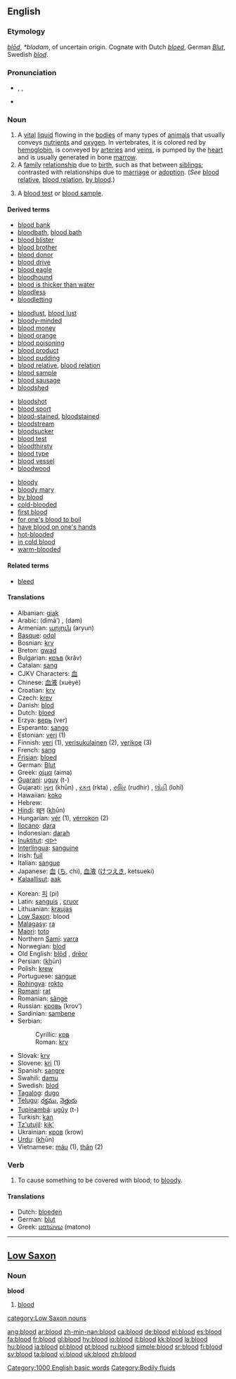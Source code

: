 {{see|Blood}}
{{wikipedia}}
==English==
{{rank|forward|remember|fair|525|blood|copyright|4|late}}

===Etymology===
{{OE.}} ''[[blod#Old English|blōd]]'', {{PG.}} ''*blodam'', of uncertain origin.  Cognate with Dutch ''[[bloed]]'', German ''[[Blut]]'', Swedish ''[[blod]]''.

===Pronunciation===
*{{AHD|blŭd}}, {{IPA|/blʌd/}}, {{SAMPA|/blVd/}}
*:{{rhymes|ʌd}}
*{{audio|en-us-blood.ogg|Audio (US)}}

===Noun===
{{en-noun}}

# A [[vital]] [[liquid]] flowing in the [[bodies]] of many types of [[animals]] that usually conveys [[nutrient]]s and [[oxygen]].  In vertebrates, it is colored red by [[hemoglobin]], is conveyed by [[artery|arteries]] and [[vein]]s, is pumped by the [[heart]] and is usually generated in bone [[marrow]].
# A [[family]] [[relationship]] due to [[birth]], such as that between [[sibling]]s; contrasted with relationships due to [[marriage]] or [[adoption]]. (''See'' [[blood relative]], [[blood relation]], [[by blood]].)
# {{medicine}} A [[blood test]] or [[blood sample]].

====Derived terms====
{{rel-top4|terms derived from blood}}
*[[blood bank]]
*[[bloodbath]], [[blood bath]]
*[[blood blister]]
*[[blood brother]]
*[[blood donor]]
*[[blood drive]]
*[[blood eagle]]
*[[bloodhound]]
*[[blood is thicker than water]]
*[[bloodless]]
*[[bloodletting]]
{{rel-mid4}}
*[[bloodlust]], [[blood lust]]
*[[bloody-minded]]
*[[blood money]]
*[[blood orange]]
*[[blood poisoning]]
*[[blood product]]
*[[blood pudding]]
*[[blood relative]], [[blood relation]]
*[[blood sample]]
*[[blood sausage]]
*[[bloodshed]]
{{rel-mid4}}
*[[bloodshot]]
*[[blood sport]]
*[[blood-stained]], [[bloodstained]]
*[[bloodstream]]
*[[bloodsucker]]
*[[blood test]]
*[[bloodthirsty]]
*[[blood type]]
*[[blood vessel]]
*[[bloodwood]]
{{rel-mid4}}
*[[bloody]]
*[[bloody mary]]
*[[by blood]]
*[[cold-blooded]]
*[[first blood]]
*[[for one's blood to boil]]
*[[have blood on one's hands]]
*[[hot-blooded]]
*[[in cold blood]]
*[[warm-blooded]]
{{rel-bottom}}

====Related terms====
*[[bleed]]

====Translations====
{{trans-top|blood}}
*Albanian: [[gjak]] {{m}}
*Arabic: {{ARchar|[[دماء]]}} (dimā’) {{p}}, {{ARchar|[[دم]]}} (dam) {{m}}
*Armenian: [[արյուն]] (aryun)
*[[Basque]]: [[odol]]
*Bosnian: [[krv]] {{f}}
*Breton: [[gwad]] {{m}}
*Bulgarian: [[кръв]] (krǎv) {{f}}
*Catalan: [[sang]] {{f}}
*CJKV Characters: [[血]]
*Chinese: [[血液]] (xuèyè)
*Croatian: [[krv]] {{f}}
*Czech: [[krev]] {{f}}
*Danish: [[blod]] {{n}}
*Dutch: [[bloed]] {{n}}
*Erzya: [[верь]] (ver)
*Esperanto: [[sango]]
*Estonian: [[veri#Estonian|veri]] (1)
*Finnish: [[veri#Finnish|veri]] (1), [[verisukulainen]] (2), [[verikoe]] (3)
*French: [[sang]] {{m}}
*[[Frisian]]: [[bloed]] {{n}}
*German: [[Blut]] {{n}}
*Greek: [[αίμα]] (aima) {{n}}
*[[Guarani]]: [[uguy]] (t-)
*Gujarati: [[ખૂન]] (khūn) {{n}}, [[રકત]] (rkta) {{n}}, [[રુધિર]] (rudhir) {{n}}, [[લોહી]] (lohī) {{n}}
*Hawaiian: [[koko]]
*Hebrew: {{he-translation|דם|dam|wv=דָּם}} {{m}}
*[[Hindi]]: [[ख़ून]] (<u>kh</u>ūn) {{m}}
*Hungarian: [[vér]] (1), [[vérrokon]] (2)
*[[Ilocano]]: [[dara]]
*Indonesian: [[darah]]
*[[Inuktitut]]: [[ᐊᐅᒃ]]
*[[Interlingua]]: [[sanguine]]
*Irish: [[fuil]] {{f}}
*Italian: [[sangue]] {{m}}
*Japanese: [[血]] ([[ち]], chi), [[血液]] ([[けつえき]], ketsueki)
*[[Kalaallisut]]: [[aak]]
{{trans-mid}}
*Korean: [[피]] (pi)
*Latin: [[sanguis]] {{m}}, [[cruor]] {{m}}
*Lithuanian: [[kraujas]] {{m}}
*[[Low Saxon]]: blood {{n}}
*[[Malagasy]]: [[ra]]
*[[Maori]]: [[toto]]
*Northern [[Sami]]: [[varra]]
*Norwegian: [[blod]] {{n}}
*Old English: [[blod#Old English|blōd]] {{n}}, [[dreor|drēor]] {{m}}
*Persian: {{FAchar|[[خون]]}} (<u>kh</u>ūn)
*Polish: [[krew]] {{f}}
*Portuguese: [[sangue]] {{m}}
*[[Rohingya]]: [[rokto]]
*[[Romani]]: [[rat]]
*Romanian: [[sânge]] {{n}}
*Russian: [[кровь]] (krov’) {{f}}
*Sardinian: [[sambene]] {{m}}
*Serbian:
*:Cyrillic: [[крв]] {{f}}
*:Roman: [[krv#Serbian|krv]] {{f}}
*Slovak: [[krv]] {{f}}
*Slovene: [[kri]] {{f}} (1)
*Spanish: [[sangre]] {{f}}
*Swahili: [[damu]]
*Swedish: [[blod]] {{n}}
*[[Tagalog]]: [[dugo]]
*[[Telugu]]: [[రక్తము]], [[నెత్తురు]]
*[[Tupinambá]]: [[ugûy]] (t-)
*Turkish: [[kan]]
*[[Tz'utujil]]: [[kik'|kik’]]
*Ukrainian: [[кров#Ukrainian|кров]] (krow) {{f}}
*[[Urdu]]: {{URchar|[[خون]]}} (<u>kh</u>ūn) {{m}}
*Vietnamese: [[máu]] (1), [[thân]] (2)
{{trans-bottom}}

===Verb===
{{en-verb}}

#To cause something to be covered with blood; to [[bloody]].

====Translations====
{{trans-top|to blood}}
*Dutch: [[bloeden]]
*German: [[blut]]
*Greek: [[ματώνω]] (matono)
{{trans-mid}}
{{trans-bottom}}

[[Category:1000 English basic words]]
[[Category:Bodily fluids]]

----

==[[Low Saxon]]==

===Noun===
'''blood''' {{n}}

# [[blood#English|blood]]

[[category:Low Saxon nouns]]

[[ang:blood]]
[[ar:blood]]
[[zh-min-nan:blood]]
[[ca:blood]]
[[de:blood]]
[[el:blood]]
[[es:blood]]
[[fa:blood]]
[[fr:blood]]
[[gl:blood]]
[[hy:blood]]
[[io:blood]]
[[it:blood]]
[[kk:blood]]
[[la:blood]]
[[hu:blood]]
[[ja:blood]]
[[pl:blood]]
[[pt:blood]]
[[ru:blood]]
[[simple:blood]]
[[sr:blood]]
[[fi:blood]]
[[sv:blood]]
[[ta:blood]]
[[vi:blood]]
[[uk:blood]]
[[zh:blood]]